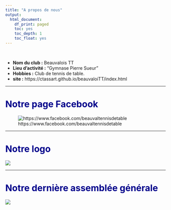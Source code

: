 ```yaml
---
title: "A propos de nous"
output:
  html_document:
    df_print: paged
    toc: yes
    toc_depth: 1
    toc_float: yes
---
```


<br>


- __Nom du club :__ Beauvalois TT
- __Lieu d'activité :__ "Gymnase Pierre Sueur"
- __Hobbies :__ Club de tennis de table.
- __site :__ https://ctassart.github.io/beauvaloiTT/index.html

---

# <span style="color:darkBlue"> **Notre page Facebook** </span>

![https://www.facebook.com/beauvaltennisdetable](www/Actualites/logo Fb.png)


---

# <span style="color:darkBlue"> **Notre logo** </span>

![](www/Actualites/logo.jpg)

---

# <span style="color:darkBlue"> **Notre dernière assemblée générale** </span>
![](www/Actualites/réunion ping.jpg)

